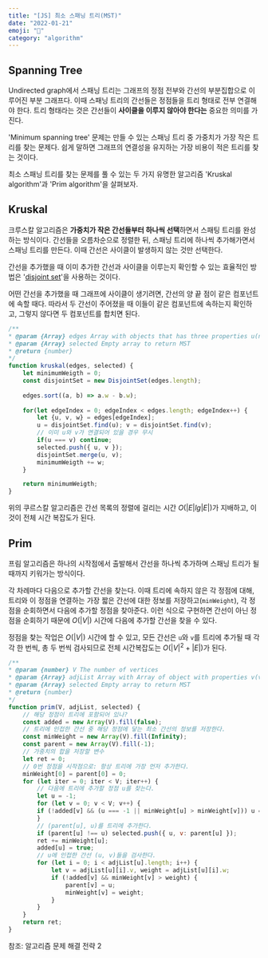 ```yaml
---
title: "[JS] 최소 스패닝 트리(MST)" 
date: "2022-01-21"
emoji: "🌱"
category: "algorithm"
---
```

## Spanning Tree
Undirected graph에서 스패닝 트리는 그래프의 정점 전부와 간선의 부분집합으로 이루어진 부분 그래프다.
이때 스패닝 트리의 간선들은 정점들을 트리 형태로 전부 연결해야 한다. 트리 형태라는 것은 간선들이 **사이클을 이루지 않아야 한다는** 중요한 의미를 가진다.

'Minimum spanning tree' 문제는 만들 수 있는 스패닝 트리 중 가중치가 가장 작은 트리를 찾는 문제다. 
쉽게 말하면 그래프의 연결성을 유지하는 가장 비용이 적은 트리를 찾는 것이다.

최소 스패닝 트리를 찾는 문제를 풀 수 있는 두 가지 유명한 알고리즘 'Kruskal algorithm'과 'Prim algorithm'을 살펴보자.

## Kruskal
크루스칼 알고리즘은 **가중치가 작은 간선들부터 하나씩 선택**하면서 스패팅 트리를 완성하는 방식이다.
간선들을 오름차순으로 정렬한 뒤, 스패닝 트리에 하나씩 추가해가면서 스패닝 트리를 만든다. 이때 간선은 사이클이 발생하지 않는 것만 선택한다.

간선을 추가했을 때 이미 추가한 간선과 사이클을 이루는지 확인할 수 있는 효율적인 방법은 '[disjoint set](https://woong-jae.com/algorithm/220114-disjoint-set)'을 사용하는 것이다.

어떤 간선을 추가했을 때 그래프에 사이클이 생기려면, 간선의 양 끝 점이 같은 컴포넌트에 속할 때다.
따라서 두 간선이 주어졌을 때 이들이 같은 컴포넌트에 속하는지 확인하고, 그렇지 않다면 두 컴포넌트를 합치면 된다.

```js
/**
* @param {Array} edges Array with objects that has three properties u(node), v(node), w(weight)
* @param {Array} selected Empty array to return MST
* @return {number}
*/
function kruskal(edges, selected) {
    let minimumWeigth = 0;
    const disjointSet = new DisjointSet(edges.length);
        
    edges.sort((a, b) => a.w - b.w);
        
    for(let edgeIndex = 0; edgeIndex < edges.length; edgeIndex++) {
        let {u, v, w} = edges[edgeIndex];
        u = disjointSet.find(u); v = disjointSet.find(v);
        // 이미 u와 v가 연결되어 있을 경우 무시
        if(u === v) continue;
        selected.push({ u, v });
        disjointSet.merge(u, v);
        minimumWeigth += w;
    }

    return minimumWeigth;
}
```

위의 쿠르스칼 알고리즘은 간선 목록의 정렬에 걸리는 시간 $O(|E|lg|E|)$가 지배하고, 이것이 전체 시간 복잡도가 된다.

## Prim
프림 알고리즘은 하나의 시작점에서 출발해서 간선을 하나씩 추가하며 스패닝 트리가 될 때까지 키워가는 방식이다.

각 차례마다 다음으로 추가할 간선을 찾는다. 
이때 트리에 속하지 않은 각 정점에 대해, 트리와 이 정점을 연결하는 가장 짧은 간선에 대한 정보를 저장하고(`minWeight`), 각 정점을 순회하면서 다음에 추가할 정점을 찾아준다.
이런 식으로 구현하면 간선이 아닌 정점을 순회하기 때문에 $O(|V|)$ 시간에 다음에 추가할 간선을 찾을 수 있다.

정점을 찾는 작업은 $O(|V|)$ 시간에 할 수 있고, 모든 간선은 `u`와 `v`를 트리에 추가될 때 각각 한 번씩, 총 두 번씩 검사되므로 전체 시간복잡도는 $O(|V|^2+|E|)$가 된다.
```js
/**
* @param {number} V The number of vertices
* @param {Array} adjList Array with Array of object with properties v(vertex), w(weight)
* @param {Array} selected Empty array to return MST
* @return {number}
*/
function prim(V, adjList, selected) {
    // 해당 정점이 트리에 포함되어 있나?
    const added = new Array(V).fill(false);
    // 트리에 인접한 간선 중 해당 정점에 닿는 최소 간선의 정보를 저장한다.
    const minWeight = new Array(V).fill(Infinity);
    const parent = new Array(V).fill(-1);
    // 가중치의 합을 저장할 변수
    let ret = 0;
    // 0번 정점을 시작점으로: 항상 트리에 가장 먼저 추가한다.
    minWeight[0] = parent[0] = 0;
    for (let iter = 0; iter < V; iter++) {
        // 다음에 트리에 추가할 정점 u를 찾는다.
        let u = -1;
        for (let v = 0; v < V; v++) {
        if (!added[v] && (u === -1 || minWeight[u] > minWeight[v])) u = v;
        }
        // (parent[u], u)를 트리에 추가한다.
        if (parent[u] !== u) selected.push({ u, v: parent[u] });
        ret += minWeight[u];
        added[u] = true;
        // u에 인접한 간선 (u, v)들을 검사한다.
        for (let i = 0; i < adjList[u].length; i++) {
            let v = adjList[u][i].v, weight = adjList[u][i].w;
            if (!added[v] && minWeight[v] > weight) {
                parent[v] = u;
                minWeight[v] = weight;
            }
        }
    }
    return ret;
}
```

참조: 알고리즘 문제 해결 전략 2